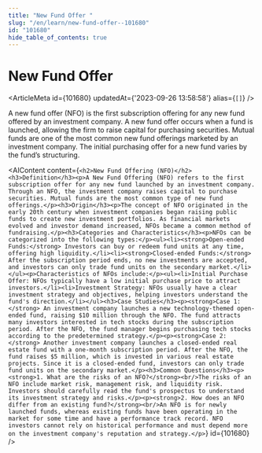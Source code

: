 ```yaml
---
title: "New Fund Offer "
slug: "/en/learn/new-fund-offer--101680"
id: "101680"
hide_table_of_contents: true
---
```



# New Fund Offer 

<ArticleMeta id={101680} updatedAt={'2023-09-26 13:58:58'} alias={`[]`} />
<div className='border-solid border-b border-t-0 my-4 border-[var(--ifm-color-gray-300)]' />

A new fund offer (NFO) is the first subscription offering for any new fund offered by an investment company. A new fund offer occurs when a fund is launched, allowing the firm to raise capital for purchasing securities. Mutual funds are one of the most common new fund offerings marketed by an investment company. The initial purchasing offer for a new fund varies by the fund’s structuring.

<AIContent content={`<h2>New Fund Offering (NFO)</h2><h3>Definition</h3><p>A New Fund Offering (NFO) refers to the first subscription offer for any new fund launched by an investment company. Through an NFO, the investment company raises capital to purchase securities. Mutual funds are the most common type of new fund offerings.</p><h3>Origin</h3><p>The concept of NFO originated in the early 20th century when investment companies began raising public funds to create new investment portfolios. As financial markets evolved and investor demand increased, NFOs became a common method of fundraising.</p><h3>Categories and Characteristics</h3><p>NFOs can be categorized into the following types:</p><ul><li><strong>Open-ended Funds:</strong> Investors can buy or redeem fund units at any time, offering high liquidity.</li><li><strong>Closed-ended Funds:</strong> After the subscription period ends, no new investments are accepted, and investors can only trade fund units on the secondary market.</li></ul><p>Characteristics of NFOs include:</p><ul><li>Initial Purchase Offer: NFOs typically have a low initial purchase price to attract investors.</li><li>Investment Strategy: NFOs usually have a clear investment strategy and objectives, helping investors understand the fund's direction.</li></ul><h3>Case Studies</h3><p><strong>Case 1:</strong> An investment company launches a new technology-themed open-ended fund, raising $10 million through the NFO. The fund attracts many investors interested in tech stocks during the subscription period. After the NFO, the fund manager begins purchasing tech stocks according to the predetermined strategy.</p><p><strong>Case 2:</strong> Another investment company launches a closed-ended real estate fund with a one-month subscription period. After the NFO, the fund raises $5 million, which is invested in various real estate projects. Since it is a closed-ended fund, investors can only trade fund units on the secondary market.</p><h3>Common Questions</h3><p><strong>1. What are the risks of an NFO?</strong><br/>The risks of an NFO include market risk, management risk, and liquidity risk. Investors should carefully read the fund's prospectus to understand its investment strategy and risks.</p><p><strong>2. How does an NFO differ from an existing fund?</strong><br/>An NFO is for newly launched funds, whereas existing funds have been operating in the market for some time and have a performance track record. NFO investors cannot rely on historical performance and must depend more on the investment company's reputation and strategy.</p>`} id={101680} />
